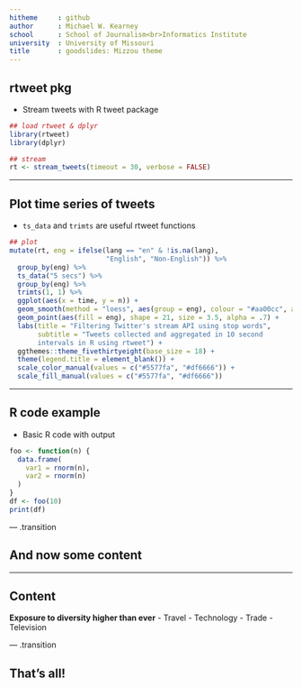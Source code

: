 ```yaml
---
hitheme     : github
author      : Michael W. Kearney
school      : School of Journalism<br>Informatics Institute
university  : University of Missouri
title       : goodslides: Mizzou theme
---
```


## rtweet pkg

- Stream tweets with R tweet package

```r
## load rtweet & dplyr
library(rtweet)
library(dplyr)

## stream
rt <- stream_tweets(timeout = 30, verbose = FALSE)
```

---

## Plot time series of tweets

- `ts_data` and `trimts` are useful rtweet functions

```r
## plot
mutate(rt, eng = ifelse(lang == "en" & !is.na(lang),
                        "English", "Non-English")) %>%
  group_by(eng) %>%
  ts_data("5 secs") %>%
  group_by(eng) %>%
  trimts(1, 1) %>%
  ggplot(aes(x = time, y = n)) +
  geom_smooth(method = "loess", aes(group = eng), colour = "#aa00cc", alpha = .3) +
  geom_point(aes(fill = eng), shape = 21, size = 3.5, alpha = .7) +
  labs(title = "Filtering Twitter's stream API using stop words",
       subtitle = "Tweets collected and aggregated in 10 second
	   intervals in R using rtweet") +
  ggthemes::theme_fivethirtyeight(base_size = 18) +
  theme(legend.title = element_blank()) +
  scale_color_manual(values = c("#5577fa", "#df6666")) +
  scale_fill_manual(values = c("#5577fa", "#df6666"))
```

---

## R code example

- Basic R code with output

```r
foo <- function(n) {
  data.frame(
    var1 = rnorm(n),
	var2 = rnorm(n)
  )
}
df <- foo(10)
print(df)
```


--- .transition

## And now some content

---

## Content

**Exposure to diversity higher than ever**
- Travel
- Technology
- Trade
- Television

--- .transition

## That's all!
